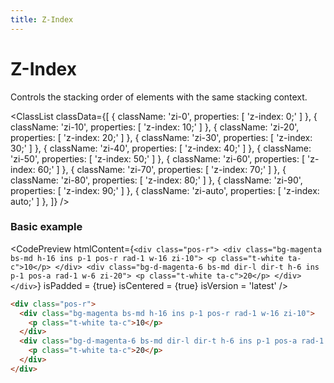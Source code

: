 ```yaml
---
title: Z-Index
---
```



# Z-Index

Controls the stacking order of elements with the same stacking context.

<ClassList
  classData={[
    {
      className: 'zi-0',
      properties: [
        'z-index: 0;'
      ]
    },
    {
      className: 'zi-10',
      properties: [
        'z-index: 10;'
      ]
    },
    {
      className: 'zi-20',
      properties: [
        'z-index: 20;'
      ]
    },
    {
      className: 'zi-30',
      properties: [
        'z-index: 30;'
      ]
    },
    {
      className: 'zi-40',
      properties: [
        'z-index: 40;'
      ]
    },
    {
      className: 'zi-50',
      properties: [
        'z-index: 50;'
      ]
    },
    {
      className: 'zi-60',
      properties: [
        'z-index: 60;'
      ]
    },
    {
      className: 'zi-70',
      properties: [
        'z-index: 70;'
      ]
    },
    {
      className: 'zi-80',
      properties: [
        'z-index: 80;'
      ]
    },
    {
      className: 'zi-90',
      properties: [
        'z-index: 90;'
      ]
    },
    {
      className: 'zi-auto',
      properties: [
        'z-index: auto;'
      ]
    },
  ]}
/>

### Basic example

<CodePreview
  htmlContent={`
    <div class="pos-r">
      <div class="bg-magenta bs-md h-16 ins p-1 pos-r rad-1 w-16 zi-10">
        <p class="t-white ta-c">10</p>
      </div>
      <div class="bg-d-magenta-6 bs-md dir-l dir-t h-6 ins p-1 pos-a rad-1 w-6 zi-20">
        <p class="t-white ta-c">20</p>
      </div>
    </div>
  `}
  isPadded = {true}
  isCentered = {true}
  isVersion = 'latest'
/>

```html
<div class="pos-r">
  <div class="bg-magenta bs-md h-16 ins p-1 pos-r rad-1 w-16 zi-10">
    <p class="t-white ta-c">10</p>
  </div>
  <div class="bg-d-magenta-6 bs-md dir-l dir-t h-6 ins p-1 pos-a rad-1 w-6 zi-20">
    <p class="t-white ta-c">20</p>
  </div>
</div>
```